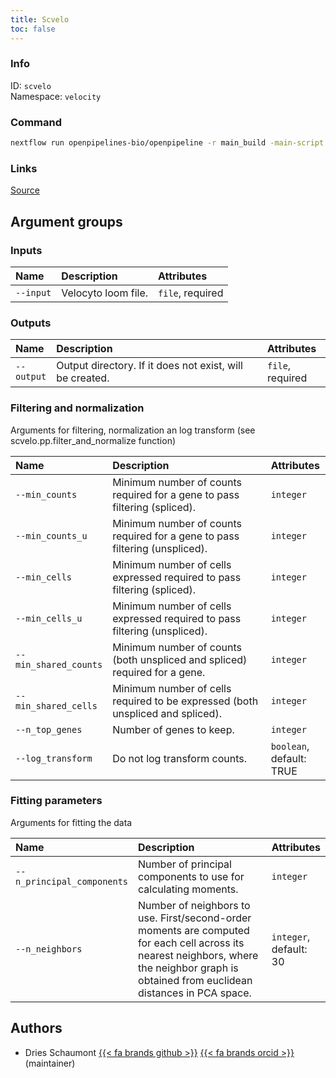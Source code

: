 ```yaml
---
title: Scvelo
toc: false
---
```


::: {.column-margin}

### Info

ID: `scvelo`  
Namespace: `velocity`

### Command

```bash
nextflow run openpipelines-bio/openpipeline -r main_build -main-script target/nextflow/velocity/scvelo/main.nf --help
```

### Links
[Source](https://github.com/openpipelines-bio/openpipeline/blob/main/src/velocity/scvelo){.btn-action .btn-sm .btn-info .btn role="button"}
:::



## Argument groups

### Inputs



:::{.column-body-outset}
|Name      |Description         |Attributes       |
|:---------|:-------------------|:----------------|
|`--input` |Velocyto loom file. |`file`, required |
:::

### Outputs



:::{.column-body-outset}
|Name       |Description                                              |Attributes       |
|:----------|:--------------------------------------------------------|:----------------|
|`--output` |Output directory. If it does not exist, will be created. |`file`, required |
:::

### Filtering and normalization

Arguments for filtering, normalization an log transform (see scvelo.pp.filter_and_normalize function)

:::{.column-body-outset}
|Name                  |Description                                                                    |Attributes               |
|:---------------------|:------------------------------------------------------------------------------|:------------------------|
|`--min_counts`        |Minimum number of counts required for a gene to pass filtering (spliced).      |`integer`                |
|`--min_counts_u`      |Minimum number of counts required for a gene to pass filtering (unspliced).    |`integer`                |
|`--min_cells`         |Minimum number of cells expressed required to pass filtering (spliced).        |`integer`                |
|`--min_cells_u`       |Minimum number of cells expressed required to pass filtering (unspliced).      |`integer`                |
|`--min_shared_counts` |Minimum number of counts (both unspliced and spliced) required for a gene.     |`integer`                |
|`--min_shared_cells`  |Minimum number of cells required to be expressed (both unspliced and spliced). |`integer`                |
|`--n_top_genes`       |Number of genes to keep.                                                       |`integer`                |
|`--log_transform`     |Do not log transform counts.                                                   |`boolean`, default: TRUE |
:::

### Fitting parameters

Arguments for fitting the data

:::{.column-body-outset}
|Name                       |Description                                                                                                                                                                                 |Attributes             |
|:--------------------------|:-------------------------------------------------------------------------------------------------------------------------------------------------------------------------------------------|:----------------------|
|`--n_principal_components` |Number of principal components to use for calculating moments.                                                                                                                              |`integer`              |
|`--n_neighbors`            |Number of neighbors to use. First/second-order moments are computed for each cell across its nearest neighbors, where the neighbor graph is obtained from euclidean distances in PCA space. |`integer`, default: 30 |
:::

## Authors

 * Dries Schaumont [{{< fa brands github >}}](https://github.com/DriesSchaumont) [{{< fa brands orcid >}}](https://orcid.org/0000-0002-4389-0440) (maintainer)
